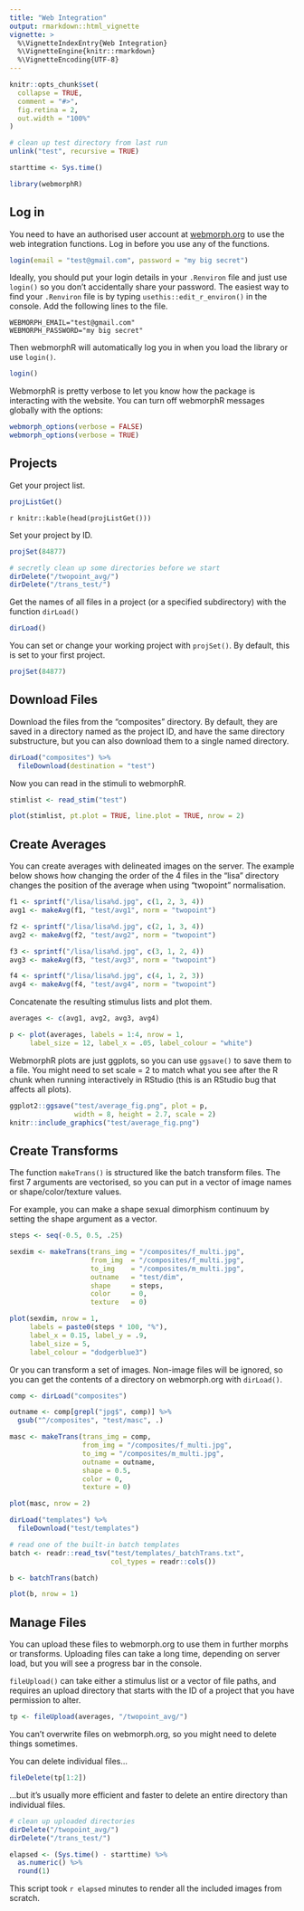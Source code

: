 ```yaml
---
title: "Web Integration"
output: rmarkdown::html_vignette
vignette: >
  %\VignetteIndexEntry{Web Integration}
  %\VignetteEngine{knitr::rmarkdown}
  %\VignetteEncoding{UTF-8}
---
```


```r
knitr::opts_chunk$set(
  collapse = TRUE,
  comment = "#>",
  fig.retina = 2,
  out.width = "100%"
)

# clean up test directory from last run
unlink("test", recursive = TRUE)

starttime <- Sys.time()
```

```r
library(webmorphR)
```

## Log in 

You need to have an authorised user account at [webmorph.org](https://webmorph.org){target="_blank} to use the web integration functions. Log in before you use any of the functions.

```r
login(email = "test@gmail.com", password = "my big secret")
```

Ideally, you should put your login details in your `.Renviron` file and just use `login()` so you don't accidentally share your password. The easiest way to find your `.Renviron` file is by typing `usethis::edit_r_environ()` in the console. Add the following lines to the file.

```
WEBMORPH_EMAIL="test@gmail.com"
WEBMORPH_PASSWORD="my big secret"
```

Then webmorphR will automatically log you in when you load the library or use `login()`.

```r
login()
```

WebmorphR is pretty verbose to let you know how the package is interacting with the website. You can turn off webmorphR messages globally with the options:

```r
webmorph_options(verbose = FALSE)
webmorph_options(verbose = TRUE)
```


## Projects

Get your project list.

```r
projListGet()
```

`r knitr::kable(head(projListGet()))`

Set your project by ID.

```r
projSet(84877)
```
```r
# secretly clean up some directories before we start
dirDelete("/twopoint_avg/")
dirDelete("/trans_test/")
```

Get the names of all files in a project (or a specified subdirectory) with the function `dirLoad()`

```r
dirLoad()
```

You can set or change your working project with `projSet()`. By default, this is set to your first project.

```r
projSet(84877)
```


## Download Files

Download the files from the "composites" directory. By default, they are saved in a directory named as the project ID, and have the same directory substructure, but you can also download them to a single named directory.

```r
dirLoad("composites") %>%
  fileDownload(destination = "test")
```

Now you can read in the stimuli to webmorphR.

```r
stimlist <- read_stim("test")

plot(stimlist, pt.plot = TRUE, line.plot = TRUE, nrow = 2)
```


## Create Averages

You can create averages with delineated images on the server. The example below shows how changing the order of the 4 files in the "lisa" directory changes the position of the average when using "twopoint" normalisation.

```r
f1 <- sprintf("/lisa/lisa%d.jpg", c(1, 2, 3, 4))
avg1 <- makeAvg(f1, "test/avg1", norm = "twopoint")

f2 <- sprintf("/lisa/lisa%d.jpg", c(2, 1, 3, 4))
avg2 <- makeAvg(f2, "test/avg2", norm = "twopoint")

f3 <- sprintf("/lisa/lisa%d.jpg", c(3, 1, 2, 4))
avg3 <- makeAvg(f3, "test/avg3", norm = "twopoint")

f4 <- sprintf("/lisa/lisa%d.jpg", c(4, 1, 2, 3))
avg4 <- makeAvg(f4, "test/avg4", norm = "twopoint")
```

Concatenate the resulting stimulus lists and plot them.

```r
averages <- c(avg1, avg2, avg3, avg4)

p <- plot(averages, labels = 1:4, nrow = 1, 
     label_size = 12, label_x = .05, label_colour = "white")
```


WebmorphR plots are just ggplots, so you can use `ggsave()` to save them to a file. You might need to set scale = 2 to match what you see after the R chunk when running interactively in RStudio (this is an RStudio bug that affects all plots).

```r
ggplot2::ggsave("test/average_fig.png", plot = p, 
                width = 8, height = 2.7, scale = 2)
knitr::include_graphics("test/average_fig.png")
```

## Create Transforms

The function `makeTrans()` is structured like the batch transform files. The first 7 arguments are vectorised, so you can put in a vector of image names or shape/color/texture values.

For example, you can make a shape sexual dimorphism continuum by setting the shape argument as a vector.

```r
steps <- seq(-0.5, 0.5, .25)

sexdim <- makeTrans(trans_img = "/composites/f_multi.jpg",
                    from_img  = "/composites/f_multi.jpg",
                    to_img    = "/composites/m_multi.jpg", 
                    outname   = "test/dim",
                    shape     = steps, 
                    color     = 0, 
                    texture   = 0)
```


```r
plot(sexdim, nrow = 1,
     labels = paste0(steps * 100, "%"),
     label_x = 0.15, label_y = .9,
     label_size = 5,
     label_colour = "dodgerblue3")
```

Or you can transform a set of images. Non-image files will be ignored, so you can get the contents of a directory on webmorph.org with `dirLoad()`.

```r
comp <- dirLoad("composites")

outname <- comp[grepl("jpg$", comp)] %>%
  gsub("^/composites", "test/masc", .)

masc <- makeTrans(trans_img = comp,
                  from_img = "/composites/f_multi.jpg",
                  to_img = "/composites/m_multi.jpg", 
                  outname = outname,
                  shape = 0.5, 
                  color = 0, 
                  texture = 0)
```

```r
plot(masc, nrow = 2)
```


```r
dirLoad("templates") %>%
  fileDownload("test/templates")

# read one of the built-in batch templates
batch <- readr::read_tsv("test/templates/_batchTrans.txt", 
                         col_types = readr::cols())

b <- batchTrans(batch)
```

```r
plot(b, nrow = 1)
```

## Manage Files

You can upload these files to webmorph.org to use them in further morphs or transforms. Uploading files can take a long time, depending on server load, but you will see a progress bar in the console.

`fileUpload()` can take either a stimulus list or a vector of file paths, and requires an upload directory that starts with the ID of a project that you have permission to alter.

```r
tp <- fileUpload(averages, "/twopoint_avg/")
```

You can't overwrite files on webmorph.org, so you might need to delete things sometimes.

You can delete individual files...

```r
fileDelete(tp[1:2])
```

...but it's usually more efficient and faster to delete an entire directory than individual files.

```r
# clean up uploaded directories
dirDelete("/twopoint_avg/")
dirDelete("/trans_test/")
```


```r
elapsed <- (Sys.time() - starttime) %>%
  as.numeric() %>%
  round(1)
```

This script took `r elapsed` minutes to render all the included images from scratch.
